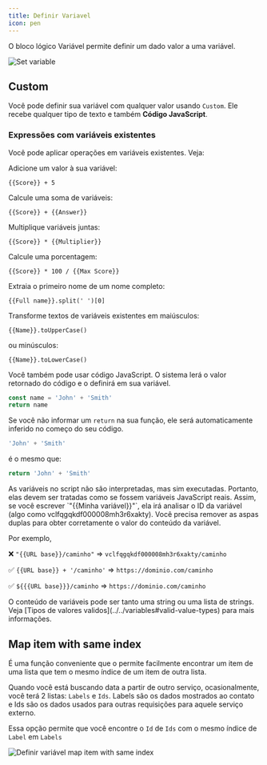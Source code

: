 ```yaml
---
title: Definir Variavel
icon: pen
---
```


O bloco lógico Variável permite definir um dado valor a uma variável.

<Frame>
  <img src="/images/automation/blocks/logic/set-variable.png" alt="Set variable" />
</Frame>

## Custom

Você pode definir sua variável com qualquer valor usando `Custom`. Ele recebe qualquer tipo de texto e também **Código JavaScript**.

### Expressões com variáveis existentes

Você pode aplicar operações em variáveis existentes. Veja:

Adicione um valor à sua variável:

```
{{Score}} + 5
```

Calcule uma soma de variáveis:

```
{{Score}} + {{Answer}}
```

Multiplique variáveis juntas:

```
{{Score}} * {{Multiplier}}
```

Calcule uma porcentagem:

```
{{Score}} * 100 / {{Max Score}}
```

Extraia o primeiro nome de um nome completo:

```
{{Full name}}.split(' ')[0]
```

Transforme textos de variáveis existentes em maiúsculos:

```
{{Name}}.toUpperCase()
```
ou minúsculos:

```
{{Name}}.toLowerCase()
```

Você também pode usar código JavaScript. O sistema lerá o valor retornado do código e o definirá em sua variável.

```js
const name = 'John' + 'Smith'
return name
```

Se você não informar um `return` na sua função, ele será automaticamente inferido no começo do seu código.

```js
'John' + 'Smith'
```

é o mesmo que:

```js
return 'John' + 'Smith'
```

<Info>
As variáveis no script não são interpretadas, mas sim executadas. Portanto, elas devem ser tratadas como se fossem variáveis JavaScript reais.
Assim, se você escrever `"{{Minha variável}}"`, ela irá analisar o ID da variável (algo como vclfqgqkdf000008mh3r6xakty). Você precisa remover as aspas duplas para obter corretamente o valor do conteúdo da variável.

Por exemplo,

❌ `"{{URL base}}/caminho"` => `vclfqgqkdf000008mh3r6xakty/caminho`

✅ `{{URL base}} + '/caminho'` => `https://dominio.com/caminho`

✅ `${{{URL base}}}/caminho` => `https://dominio.com/caminho`
</Info>

<Info>
  O conteúdo de variáveis pode ser tanto uma string ou uma lista de strings. Veja
  [Tipos de valores validos](../../variables#valid-value-types) para mais informações.
</Info>

## Map item with same index

É uma função conveniente que o permite facilmente encontrar um item de uma lista que tem o mesmo índice de um item de outra lista.

Quando você está buscando data a partir de outro serviço, ocasionalmente, você terá 2 listas: `Labels` e `Ids`. Labels são os dados mostrados ao contato e Ids são os dados usados para outras requisições para aquele serviço externo.

Essa opção permite que você encontre o `Id` de `Ids` com o mesmo índice de `Label` em `Labels`

<Frame>
  <img
    src="/images/automation/blocks/logic/set-variable-map-item.png"
    alt="Definir variável map item with same index"
  />
</Frame>
